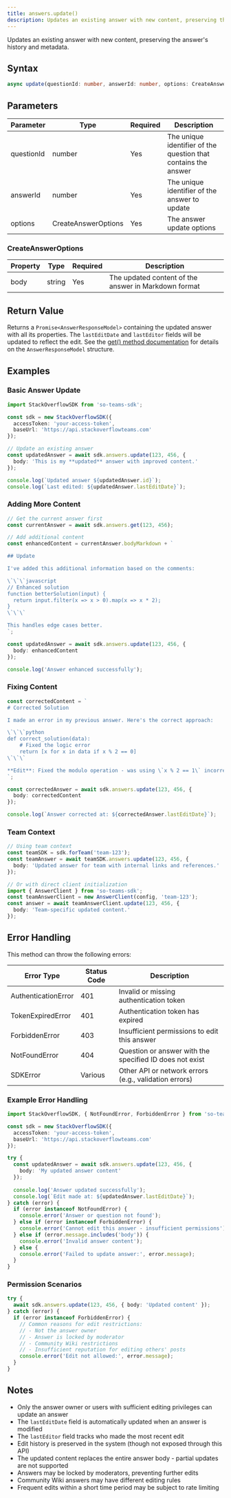 ```yaml
---
title: answers.update()
description: Updates an existing answer with new content, preserving the answer's history and metadata.
---
```


Updates an existing answer with new content, preserving the answer's history and metadata.

## Syntax

```typescript
async update(questionId: number, answerId: number, options: CreateAnswerOptions): Promise<AnswerResponseModel>
```

## Parameters

| Parameter | Type | Required | Description |
|-----------|------|----------|-------------|
| questionId | number | Yes | The unique identifier of the question that contains the answer |
| answerId | number | Yes | The unique identifier of the answer to update |
| options | CreateAnswerOptions | Yes | The answer update options |

### CreateAnswerOptions

| Property | Type | Required | Description |
|----------|------|----------|-------------|
| body | string | Yes | The updated content of the answer in Markdown format |

## Return Value

Returns a `Promise<AnswerResponseModel>` containing the updated answer with all its properties. The `lastEditDate` and `lastEditor` fields will be updated to reflect the edit. See the [get() method documentation](./get) for details on the `AnswerResponseModel` structure.

## Examples

### Basic Answer Update

```typescript
import StackOverflowSDK from 'so-teams-sdk';

const sdk = new StackOverflowSDK({
  accessToken: 'your-access-token',
  baseUrl: 'https://api.stackoverflowteams.com'
});

// Update an existing answer
const updatedAnswer = await sdk.answers.update(123, 456, {
  body: 'This is my **updated** answer with improved content.'
});

console.log(`Updated answer ${updatedAnswer.id}`);
console.log(`Last edited: ${updatedAnswer.lastEditDate}`);
```

### Adding More Content

```typescript
// Get the current answer first
const currentAnswer = await sdk.answers.get(123, 456);

// Add additional content
const enhancedContent = currentAnswer.bodyMarkdown + `

## Update

I've added this additional information based on the comments:

\`\`\`javascript
// Enhanced solution
function betterSolution(input) {
  return input.filter(x => x > 0).map(x => x * 2);
}
\`\`\`

This handles edge cases better.
`;

const updatedAnswer = await sdk.answers.update(123, 456, {
  body: enhancedContent
});

console.log('Answer enhanced successfully');
```

### Fixing Content

```typescript
const correctedContent = `
# Corrected Solution

I made an error in my previous answer. Here's the correct approach:

\`\`\`python
def correct_solution(data):
    # Fixed the logic error
    return [x for x in data if x % 2 == 0]
\`\`\`

**Edit**: Fixed the modulo operation - was using \`x % 2 == 1\` incorrectly.
`;

const correctedAnswer = await sdk.answers.update(123, 456, {
  body: correctedContent
});

console.log(`Answer corrected at: ${correctedAnswer.lastEditDate}`);
```

### Team Context

```typescript
// Using team context
const teamSDK = sdk.forTeam('team-123');
const teamAnswer = await teamSDK.answers.update(123, 456, {
  body: 'Updated answer for team with internal links and references.'
});

// Or with direct client initialization
import { AnswerClient } from 'so-teams-sdk';
const teamAnswerClient = new AnswerClient(config, 'team-123');
const answer = await teamAnswerClient.update(123, 456, {
  body: 'Team-specific updated content.'
});
```

## Error Handling

This method can throw the following errors:

| Error Type | Status Code | Description |
|------------|-------------|-------------|
| AuthenticationError | 401 | Invalid or missing authentication token |
| TokenExpiredError | 401 | Authentication token has expired |
| ForbiddenError | 403 | Insufficient permissions to edit this answer |
| NotFoundError | 404 | Question or answer with the specified ID does not exist |
| SDKError | Various | Other API or network errors (e.g., validation errors) |

### Example Error Handling

```typescript
import StackOverflowSDK, { NotFoundError, ForbiddenError } from 'so-teams-sdk';

const sdk = new StackOverflowSDK({
  accessToken: 'your-access-token',
  baseUrl: 'https://api.stackoverflowteams.com'
});

try {
  const updatedAnswer = await sdk.answers.update(123, 456, {
    body: 'My updated answer content'
  });
  
  console.log('Answer updated successfully');
  console.log(`Edit made at: ${updatedAnswer.lastEditDate}`);
} catch (error) {
  if (error instanceof NotFoundError) {
    console.error('Answer or question not found');
  } else if (error instanceof ForbiddenError) {
    console.error('Cannot edit this answer - insufficient permissions');
  } else if (error.message.includes('body')) {
    console.error('Invalid answer content');
  } else {
    console.error('Failed to update answer:', error.message);
  }
}
```

### Permission Scenarios

```typescript
try {
  await sdk.answers.update(123, 456, { body: 'Updated content' });
} catch (error) {
  if (error instanceof ForbiddenError) {
    // Common reasons for edit restrictions:
    // - Not the answer owner
    // - Answer is locked by moderator
    // - Community Wiki restrictions
    // - Insufficient reputation for editing others' posts
    console.error('Edit not allowed:', error.message);
  }
}
```

## Notes

- Only the answer owner or users with sufficient editing privileges can update an answer
- The `lastEditDate` field is automatically updated when an answer is modified
- The `lastEditor` field tracks who made the most recent edit
- Edit history is preserved in the system (though not exposed through this API)
- The updated content replaces the entire answer body - partial updates are not supported
- Answers may be locked by moderators, preventing further edits
- Community Wiki answers may have different editing rules
- Frequent edits within a short time period may be subject to rate limiting